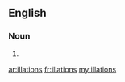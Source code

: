 ==English==

===Noun===
{{head|en|plural}}

# {{plural of|illation|lang=en}}

[[ar:illations]]
[[fr:illations]]
[[my:illations]]